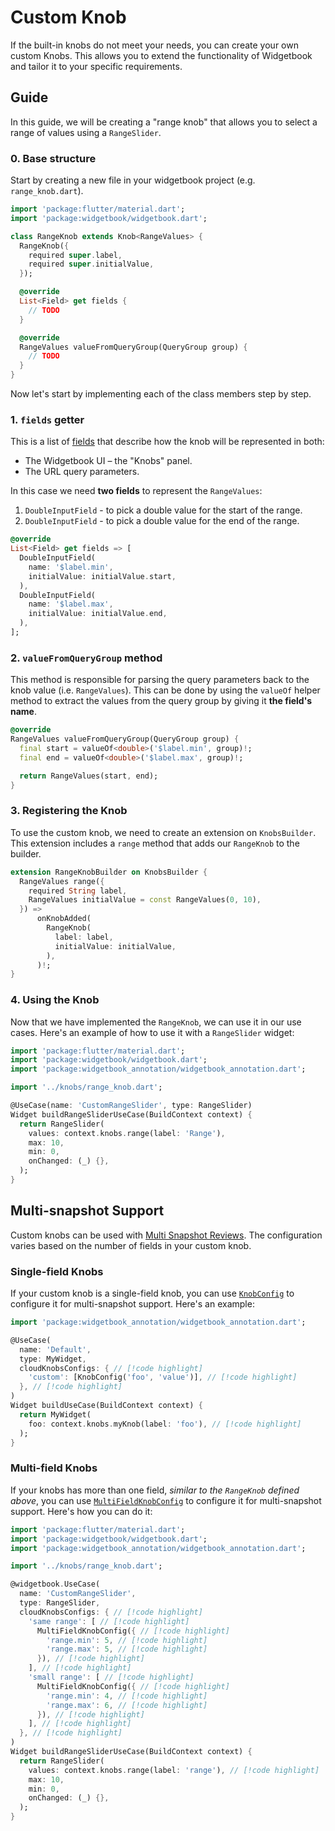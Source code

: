 # Custom Knob

If the built-in knobs do not meet your needs, you can create your own custom Knobs. This
allows you to extend the functionality of Widgetbook and tailor it to your specific requirements.

## Guide

In this guide, we will be creating a "range knob" that allows you to select a range of values using a `RangeSlider`.

### 0. Base structure

Start by creating a new file in your widgetbook project (e.g. `range_knob.dart`).

```dart title=widgetbook/lib/knobs/range_knob.dart
import 'package:flutter/material.dart';
import 'package:widgetbook/widgetbook.dart';

class RangeKnob extends Knob<RangeValues> {
  RangeKnob({
    required super.label,
    required super.initialValue,
  });

  @override
  List<Field> get fields {
    // TODO
  }

  @override
  RangeValues valueFromQueryGroup(QueryGroup group) {
    // TODO
  }
}
```

Now let's start by implementing each of the class members step by step.

### 1. `fields` getter

This is a list of [fields](/essentials/fields) that describe how the knob will be represented in both:

* The Widgetbook UI – the "Knobs" panel.
* The URL query parameters.

In this case we need **two fields** to represent the `RangeValues`:

1. `DoubleInputField` - to pick a double value for the start of the range.
2. `DoubleInputField` - to pick a double value for the end of the range.

```dart
@override
List<Field> get fields => [
  DoubleInputField(
    name: '$label.min',
    initialValue: initialValue.start,
  ),
  DoubleInputField(
    name: '$label.max',
    initialValue: initialValue.end,
  ),
];
```

### 2. `valueFromQueryGroup` method

This method is responsible for parsing the query parameters back to the knob value (i.e. `RangeValues`). This can be done by using the `valueOf` helper method to extract the values from the query group by giving it **the field's name**.

```dart
@override
RangeValues valueFromQueryGroup(QueryGroup group) {
  final start = valueOf<double>('$label.min', group)!;
  final end = valueOf<double>('$label.max', group)!;

  return RangeValues(start, end);
}
```

### 3. Registering the Knob

To use the custom knob, we need to create an extension on `KnobsBuilder`. This extension includes a `range` method that adds our `RangeKnob` to the builder.

```dart
extension RangeKnobBuilder on KnobsBuilder {
  RangeValues range({
    required String label,
    RangeValues initialValue = const RangeValues(0, 10),
  }) =>
      onKnobAdded(
        RangeKnob(
          label: label,
          initialValue: initialValue,
        ),
      )!;
}
```

### 4. Using the Knob

Now that we have implemented the `RangeKnob`, we can use it in our use cases. Here's an example of how to use it with a `RangeSlider` widget:

```dart title=widgetbook/lib/widgets/range_slider_use_case.dart
import 'package:flutter/material.dart';
import 'package:widgetbook/widgetbook.dart';
import 'package:widgetbook_annotation/widgetbook_annotation.dart';

import '../knobs/range_knob.dart';

@UseCase(name: 'CustomRangeSlider', type: RangeSlider)
Widget buildRangeSliderUseCase(BuildContext context) {
  return RangeSlider(
    values: context.knobs.range(label: 'Range'),
    max: 10,
    min: 0,
    onChanged: (_) {},
  );
}
```

## Multi-snapshot Support

Custom knobs can be used with [Multi Snapshot Reviews](/cloud/snapshots/multi-snapshot). The configuration varies based on the number of fields in your custom knob.

### Single-field Knobs

If your custom knob is a single-field knob, you can use  [`KnobConfig`](https://pub.dev/documentation/widgetbook_annotation/latest/widgetbook_annotation/KnobConfig-class.html) to configure it for multi-snapshot support. Here's an example:

```dart title=widgetbook/lib/widgets/custom_widget.dart
import 'package:widgetbook_annotation/widgetbook_annotation.dart';

@UseCase(
  name: 'Default',
  type: MyWidget,
  cloudKnobsConfigs: { // [!code highlight]
    'custom': [KnobConfig('foo', 'value')], // [!code highlight]
  }, // [!code highlight]
)
Widget buildUseCase(BuildContext context) {
  return MyWidget(
    foo: context.knobs.myKnob(label: 'foo'), // [!code highlight]
  );
}
```

### Multi-field Knobs

If your knobs has more than one field, _similar to the `RangeKnob` defined above_, you can use [`MultiFieldKnobConfig`](https://pub.dev/documentation/widgetbook_annotation/latest/widgetbook_annotation/MultiFieldKnobConfig-class.html) to configure it for multi-snapshot support. Here's how you can do it:

```dart title=widgetbook/lib/widgets/range_slider_use_case.dart
import 'package:flutter/material.dart';
import 'package:widgetbook/widgetbook.dart';
import 'package:widgetbook_annotation/widgetbook_annotation.dart';

import '../knobs/range_knob.dart';

@widgetbook.UseCase(
  name: 'CustomRangeSlider',
  type: RangeSlider,
  cloudKnobsConfigs: { // [!code highlight]
    'same range': [ // [!code highlight]
      MultiFieldKnobConfig({ // [!code highlight]
        'range.min': 5, // [!code highlight]
        'range.max': 5, // [!code highlight]
      }), // [!code highlight]
    ], // [!code highlight]
    'small range': [ // [!code highlight]
      MultiFieldKnobConfig({ // [!code highlight]
        'range.min': 4, // [!code highlight]
        'range.max': 6, // [!code highlight]
      }), // [!code highlight]
    ], // [!code highlight]
  }, // [!code highlight]
)
Widget buildRangeSliderUseCase(BuildContext context) {
  return RangeSlider(
    values: context.knobs.range(label: 'range'), // [!code highlight]
    max: 10,
    min: 0,
    onChanged: (_) {},
  );
}
```
